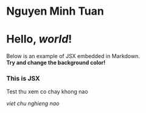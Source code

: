 # Nguyen Minh Tuan

# Hello, *world*!

Below is an example of JSX embedded in Markdown. <br /> **Try and change
the background color!**

<div style={{ padding: '20px', backgroundColor: 'green' }}>
  <h3>This is JSX</h3>
  <p> Test thu xem co chay khong nao</p>
  <em> viet chu nghieng nao</em>
</div>
